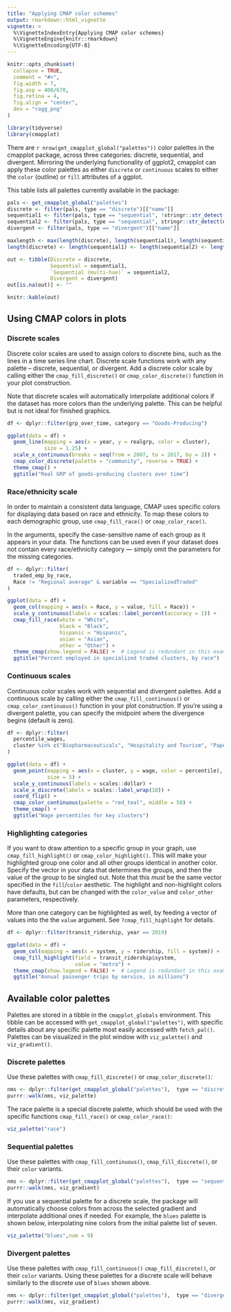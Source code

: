 ```yaml
---
title: "Applying CMAP color schemes"
output: rmarkdown::html_vignette
vignette: >
  %\VignetteIndexEntry{Applying CMAP color schemes}
  %\VignetteEngine{knitr::rmarkdown}
  %\VignetteEncoding{UTF-8}
---
```


```r
knitr::opts_chunk$set(
  collapse = TRUE,
  comment = "#>",
  fig.width = 7,
  fig.asp = 400/670,
  fig.retina = 4,
  fig.align = "center",
  dev = "ragg_png"
)

library(tidyverse)
library(cmapplot)
```

There are `r nrow(get_cmapplot_global("palettes"))` color palettes in the cmapplot package, across three categories: discrete, sequential, and divergent. Mirroring the underlying functionality of ggplot2, cmapplot can apply these color palettes as either `discrete` or `continuous` scales to either the `color` (outline) or `fill` attributes of a ggplot.

This table lists all palettes currently available in the package:

```r

pals <- get_cmapplot_global("palettes")
discrete <- filter(pals, type == "discrete")[["name"]]
sequential1 <- filter(pals, type == "sequential", !stringr::str_detect(name, "_"))[["name"]]
sequential2 <- filter(pals, type == "sequential", stringr::str_detect(name, "_"))[["name"]]
divergent <- filter(pals, type == "divergent")[["name"]]

maxlength <- max(length(discrete), length(sequential1), length(sequential2), length(divergent))
length(discrete) <- length(sequential1) <- length(sequential2) <- length(divergent) <- maxlength

out <- tibble(Discrete = discrete, 
              Sequential = sequential1,
              `Sequential (multi-hue)` = sequential2,
              Divergent = divergent)
out[is.na(out)] <- ""

knitr::kable(out)
```

## Using CMAP colors in plots

### Discrete scales

Discrete color scales are used to assign colors to discrete bins, such as the lines in a time series line chart. Discrete scale functions work with any palette -- discrete, sequential, or divergent. Add a discrete color scale by calling either the `cmap_fill_discrete()` or `cmap_color_discrete()` function in your plot construction. 

Note that discrete scales will automatically interpolate additional colors if the dataset has more colors than the underlying palette. This can be helpful but is not ideal for finished graphics.

```r
df <- dplyr::filter(grp_over_time, category == "Goods-Producing")

ggplot(data = df) +
  geom_line(mapping = aes(x = year, y = realgrp, color = cluster), 
            size = 1.25) +
  scale_x_continuous(breaks = seq(from = 2007, to = 2017, by = 2)) +
  cmap_color_discrete(palette = "community", reverse = TRUE) +
  theme_cmap() +
  ggtitle("Real GRP of goods-producing clusters over time")
```

### Race/ethnicity scale

In order to maintain a consistent data language, CMAP uses specific colors for displaying data based on race and ethnicity. To map these colors to each demographic group, use `cmap_fill_race()` or `cmap_color_race()`. 

In the arguments, specify the case-sensitive name of each group as it appears in your data. The functions can be used even if your dataset does not contain every race/ethnicity category — simply omit the parameters for the missing categories.

```r
df <- dplyr::filter(
  traded_emp_by_race,
  Race != "Regional average" & variable == "SpecializedTraded"
)

ggplot(data = df) +
  geom_col(mapping = aes(x = Race, y = value, fill = Race)) +
  scale_y_continuous(labels = scales::label_percent(accuracy = 1)) +
  cmap_fill_race(white = "White",
                 black = "Black",
                 hispanic = "Hispanic",
                 asian = "Asian",
                 other = "Other") +
  theme_cmap(show.legend = FALSE) +  # Legend is redundant in this example
  ggtitle("Percent employed in specialized traded clusters, by race")
```

### Continuous scales
Continuous color scales work with sequential and divergent palettes. Add a continuous scale by calling either the `cmap_fill_continuous()` or `cmap_color_continuous()` function in your plot construction. If you're using a divergent palette, you can specify the midpoint where the divergence begins (default is zero).

```r
df <- dplyr::filter(
  percentile_wages,
  cluster %in% c("Biopharmaceuticals", "Hospitality and Tourism", "Paper and Packaging")
)

ggplot(data = df) +
  geom_point(mapping = aes(x = cluster, y = wage, color = percentile),
             size = 5) +
  scale_y_continuous(labels = scales::dollar) +
  scale_x_discrete(labels = scales::label_wrap(18)) +
  coord_flip() +
  cmap_color_continuous(palette = "red_teal", middle = 50) +
  theme_cmap() +
  ggtitle("Wage percentiles for key clusters")
```

### Highlighting categories

If you want to draw attention to a specific group in your graph, use `cmap_fill_highlight()` or `cmap_color_highlight()`. This will make your highlighted group one color and all other groups identical in another color. Specify the vector in your data that determines the groups, and then the value of the group to be singled out. Note that this *must* be the same vector specified in the `fill`/`color` aesthetic. The highlight and non-highlight colors have defaults, but can be changed with the `color_value` and `color_other` parameters, respectively. 

More than one category can be highlighted as well, by feeding a vector of values into the the `value` argument. See `?cmap_fill_highlight` for details.

```r
df <- dplyr::filter(transit_ridership, year == 2019)

ggplot(data = df) +
  geom_col(mapping = aes(x = system, y = ridership, fill = system)) +
  cmap_fill_highlight(field = transit_ridership$system,
                      value = "metra") +
  theme_cmap(show.legend = FALSE) +  # Legend is redundant in this example
  ggtitle("Annual passenger trips by service, in millions")
```


## Available color palettes
Palettes are stored in a tibble in the `cmapplot_globals` environment. This tibble can be accessed with `get_cmapplot_global("palettes")`, with specific details about any specific palette most easily accessed with `fetch_pal()`. Palettes can be visualized in the plot window with `viz_palette()` and `viz_gradient()`. 

### Discrete palettes
Use these palettes with `cmap_fill_discrete()` or `cmap_color_discrete()`:
```r
nms <- dplyr::filter(get_cmapplot_global("palettes"),  type == "discrete", name != "race")$name
purrr::walk(nms, viz_palette)
```

The race palette is a special discrete palette, which should be used with the specific functions `cmap_fill_race()` or `cmap_color_race()`:
```r
viz_palette("race")
```

### Sequential palettes
Use these palettes with `cmap_fill_continuous()`, `cmap_fill_discrete()`, or their `color` variants.
```r
nms <- dplyr::filter(get_cmapplot_global("palettes"),  type == "sequential")$name
purrr::walk(nms, viz_gradient)
```

If you use a sequential palette for a discrete scale, the package will automatically choose colors from across the selected gradient and interpolate additional ones if needed. For example, the `blues` palette is shown below, interpolating nine colors from the initial palette list of seven.

```r
viz_palette("blues",num = 9)
```

### Divergent palettes
Use these palettes with `cmap_fill_continuous()` `cmap_fill_discrete()`, or their `color` variants. Using these palettes for a discrete scale will behave similarly to the discrete use of `blues` shown above.
```r
nms <- dplyr::filter(get_cmapplot_global("palettes"),  type == "divergent")$name
purrr::walk(nms, viz_gradient)
```

